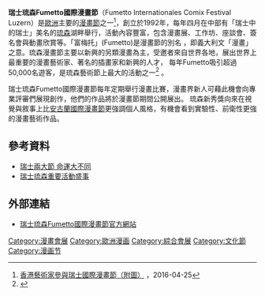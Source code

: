 {{Infobox Convention
| name = {{lang|fr|Fumetto Internationales Comix Festival Luzern}}
| status = 舉辦中
| genre = [[漫畫節|漫畫展覽]]
| venue =
| location = [[琉森|琉森]]
| country = [[瑞士|瑞士]]
| first = 1992年
}}

'''瑞士琉森Fumetto國際漫畫節'''（Fumetto Internationales Comix Festival Luzern）是[[歐洲|歐洲]]主要的[[漫畫節|漫畫節]]之一<ref>[http://www.info.gov.hk/gia/general/201604/25/P201604250670.htm 香港藝術家參與瑞士國際漫畫節（附圖）] {{Wayback|url=http://www.info.gov.hk/gia/general/201604/25/P201604250670.htm |date=20190901121018 }}，2016-04-25</ref>，創立於1992年，每年四月在中部有「瑞士中的瑞士」美名的[[琉森|琉森]]湖畔舉行，活動內容豐富，包含漫畫展、工作坊、座談會、簽名會與動畫欣賞等。「富梅托」(Fumetto)是漫畫節的別名 ，即義大利文「漫畫」之意。琉森漫畫節主要以新興的另類漫畫為主，受邀者來自世界各地，展出世界上最重要的漫畫藝術家、著名的插畫家和新興的人才， 每年Fumetto吸引超過50,000名遊客，是琉森藝術節上最大的活動之一<ref>{{Cite web |url=http://www.luzern.com/en/fumetto |title=Fumetto Internationales Comix Festival |access-date=2016-10-20 |archive-url=https://web.archive.org/web/20141017110909/http://www.luzern.com/en/fumetto |archive-date=2014-10-17 |dead-url=yes }}</ref> 。

瑞士琉森Fumetto國際漫畫節每年定期舉行漫畫比賽，漫畫界新人可藉此機會向專業評審們展現創作，他們的作品將於漫畫節期間公開展出。
琉森新秀獎向來在視覺與敘事上比[[安古蘭國際漫畫節|安古蘭國際漫畫節]]更強調個人風格，有機會看到實驗性、前衛性更強的漫畫藝術作品。

==參考資料==
{{Reflist}}
* [http://mypaper.pchome.com.tw/lilou/post/1246922495 瑞士兩大節 命運大不同] {{Wayback|url=http://mypaper.pchome.com.tw/lilou/post/1246922495 |date=20190112043958 }}
* [http://www.myswitzerland.com/zo-tw/lucerne.html 瑞士琉森重要活動盛事] {{Wayback|url=http://www.myswitzerland.com/zo-tw/lucerne.html |date=20170521080954 }}

==外部連結==
* [http://www.fumetto.ch/en/ 瑞士琉森Fumetto國際漫畫節官方網站] {{Wayback|url=http://www.fumetto.ch/en/ |date=20201028232354 }}

[[Category:漫畫會展|Category:漫畫會展]]
[[Category:歐洲漫画|Category:歐洲漫画]]
[[Category:綜合會展|Category:綜合會展]]
[[Category:文化節|Category:文化節]]
[[Category:漫画节|Category:漫画节]]